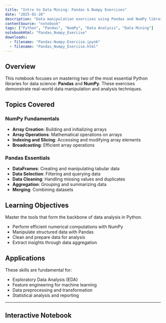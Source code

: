 ```yaml
---
title: "Intro to Data Mining: Pandas & Numpy Exercises"
date: "2025-01-20"
description: "Data manipulation exercises using Pandas and NumPy libraries for data analysis and numerical computing."
contentSource: "notebook"
tags: ["Python", "Pandas", "NumPy", "Data Analysis", "Data Mining"]
notebookHtml: "Pandas_Numpy_Exercise"
downloads:
  - filename: "Pandas-Numpy-Exercise.ipynb"
  - filename: "Pandas_Numpy_Exercise.html"
---
```


## Overview

This notebook focuses on mastering two of the most essential Python libraries for data science: **Pandas** and **NumPy**. These exercises demonstrate real-world data manipulation and analysis techniques.

## Topics Covered

### NumPy Fundamentals
- **Array Creation**: Building and initializing arrays
- **Array Operations**: Mathematical operations on arrays
- **Indexing and Slicing**: Accessing and modifying array elements
- **Broadcasting**: Efficient array operations

### Pandas Essentials
- **DataFrames**: Creating and manipulating tabular data
- **Data Selection**: Filtering and querying data
- **Data Cleaning**: Handling missing values and duplicates
- **Aggregation**: Grouping and summarizing data
- **Merging**: Combining datasets

## Learning Objectives

<Callout type="success">
Master the tools that form the backbone of data analysis in Python.
</Callout>

- Perform efficient numerical computations with NumPy
- Manipulate structured data with Pandas
- Clean and prepare data for analysis
- Extract insights through data aggregation

## Applications

These skills are fundamental for:
- Exploratory Data Analysis (EDA)
- Feature engineering for machine learning
- Data preprocessing and transformation
- Statistical analysis and reporting

---

## Interactive Notebook

<NotebookEmbed notebookHtml="Pandas_Numpy_Exercise" title="View Complete Pandas & NumPy Exercise Notebook" />
